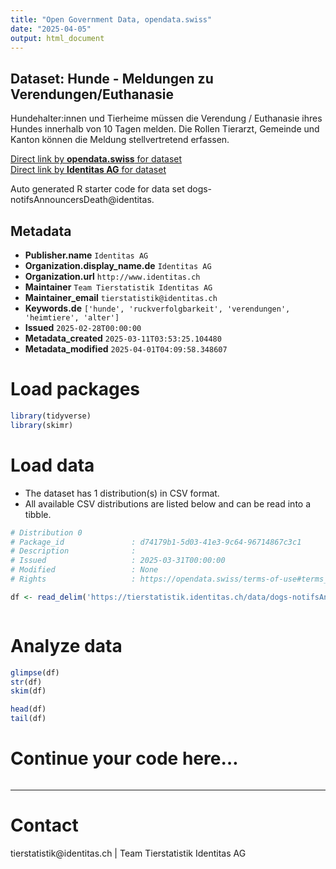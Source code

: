 ```yaml
---
title: "Open Government Data, opendata.swiss"
date: "2025-04-05"
output: html_document
---
```


## Dataset: Hunde - Meldungen zu Verendungen/Euthanasie

Hundehalter:innen und Tierheime müssen die Verendung / Euthanasie ihres Hundes innerhalb von 10 Tagen melden. Die Rollen Tierarzt, Gemeinde und Kanton können die Meldung stellvertretend erfassen.

[Direct link by **opendata.swiss** for dataset](https://opendata.swiss/de/dataset/hunde-meldungen-zu-verendungen-euthanasie)<br>
[Direct link by **Identitas AG** for dataset](https://tierstatistik.identitas.ch/)

Auto generated R starter code for data set dogs-notifsAnnouncersDeath@identitas.

## Metadata

- **Publisher.name** `Identitas AG`
- **Organization.display_name.de** `Identitas AG`
- **Organization.url** `http://www.identitas.ch`
- **Maintainer** `Team Tierstatistik Identitas AG`
- **Maintainer_email** `tierstatistik@identitas.ch`
- **Keywords.de** `['hunde', 'ruckverfolgbarkeit', 'verendungen', 'heimtiere', 'alter']`
- **Issued** `2025-02-28T00:00:00`
- **Metadata_created** `2025-03-11T03:53:25.104480`
- **Metadata_modified** `2025-04-01T04:09:58.348607`


# Load packages

```r

library(tidyverse)
library(skimr)

```

# Load data

-   The dataset has 1 distribution(s) in CSV format.
-   All available CSV distributions are listed below and can be read into a tibble.

```r

# Distribution 0
# Package_id               : d74179b1-5d03-41e3-9c64-96714867c3c1
# Description              : 
# Issued                   : 2025-03-31T00:00:00
# Modified                 : None
# Rights                   : https://opendata.swiss/terms-of-use#terms_by

df <- read_delim('https://tierstatistik.identitas.ch/data/dogs-notifsAnnouncersDeath.csv')



```

# Analyze data

```r

glimpse(df)
str(df)
skim(df)

head(df)
tail(df)

```

# Continue your code here...

```r

```

------------------------------------------------------------------------

# Contact

tierstatistik@identitas.ch | Team Tierstatistik Identitas AG
